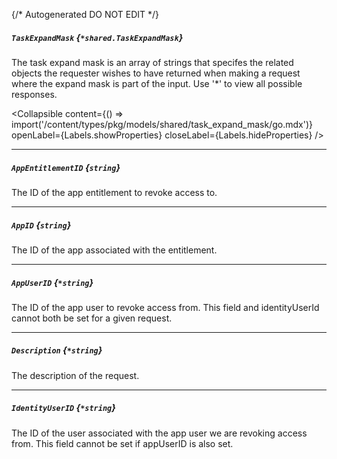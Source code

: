 {/* Autogenerated DO NOT EDIT  */}

##### `TaskExpandMask` *{`*shared.TaskExpandMask`}*
The task expand mask is an array of strings that specifes the related objects the requester wishes to have returned when making a request where the expand mask is part of the input. Use '\*' to view all possible responses.

<Collapsible content={() => import('/content/types/pkg/models/shared/task_expand_mask/go.mdx')} openLabel={Labels.showProperties} closeLabel={Labels.hideProperties} />


---
##### `AppEntitlementID` *{`string`}*
The ID of the app entitlement to revoke access to.

---
##### `AppID` *{`string`}*
The ID of the app associated with the entitlement.

---
##### `AppUserID` *{`*string`}*
The ID of the app user to revoke access from. This field and identityUserId cannot both be set for a given request.

---
##### `Description` *{`*string`}*
The description of the request.

---
##### `IdentityUserID` *{`*string`}*
The ID of the user associated with the app user we are revoking access from. This field cannot be set if appUserID is also set.


